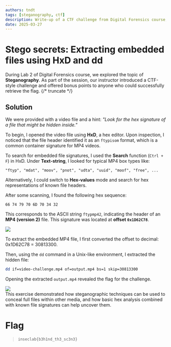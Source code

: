 --- 
authors: tndt
tags: [steganography, ctf]
description: Write-up of a CTF challenge from Digital Forensics course, focusing on steganography techniques to extract hidden files.
date: 2025-03-27
---
# Stego secrets: Extracting embedded files using HxD and dd
During Lab 2 of Digital Forensics course, we explored the topic of **Steganography**. 
As part of the session, our instructor introduced a CTF-style challenge and offered bonus points to anyone who could successfully retrieve the flag.
{/* truncate */}

## Solution
We were provided with a video file and a hint: *"Look for the hex signature of a file that might be hidden inside."*  

To begin, I opened the video file using **HxD**, a hex editor. 
Upon inspection, I noticed that the file header identified it as an `ftypisom` format, which is a common container signature for MP4 videos.  

To search for embedded file signatures, I used the **Search** function (`Ctrl + F`) in HxD. 
Under **Text-string**, I looked for typical MP4 box types like:
```
"ftyp", "mdat", "moov", "pnot", "udta", "uuid", "moof", "free", ...
```
Alternatively, I could switch to **Hex-values** mode and search for hex representations of known file headers.  

After some scanning, I found the following hex sequence:
```
66 74 79 70 6D 70 34 32
```
This corresponds to the ASCII string `ftypmp42`, indicating the header of an **MP4 (version 2)** file. 
This signature was located at **offset `0x1D62C78`**.
<div style={{ width: '100%', margin: '0 auto' }}>
  <img src={require("./offset.png").default} style={{ width: '100%', height: 'auto' }} />
</div>

To extract the embedded MP4 file, I first converted the offset to decimal: 0x1D62C78 = 30813300.  

Then, using the `dd` command in a Unix-like environment, I extracted the hidden file:
```bash
dd if=video-challenge.mp4 of=output.mp4 bs=1 skip=30813300
```
Opening the extracted `output.mp4` revealed the flag for the challenge.
<div style={{ width: '80%', margin: '0 auto' }}>
  <img src={require("./flag.png").default} style={{ width: '100%', height: 'auto' }} />
</div>
This exercise demonstrated how steganographic techniques can be used to conceal full files within other media, and how basic hex analysis combined with known file signatures can help uncover them.

# Flag
> `inseclab{b3h1nd_th3_sc3n3}`
